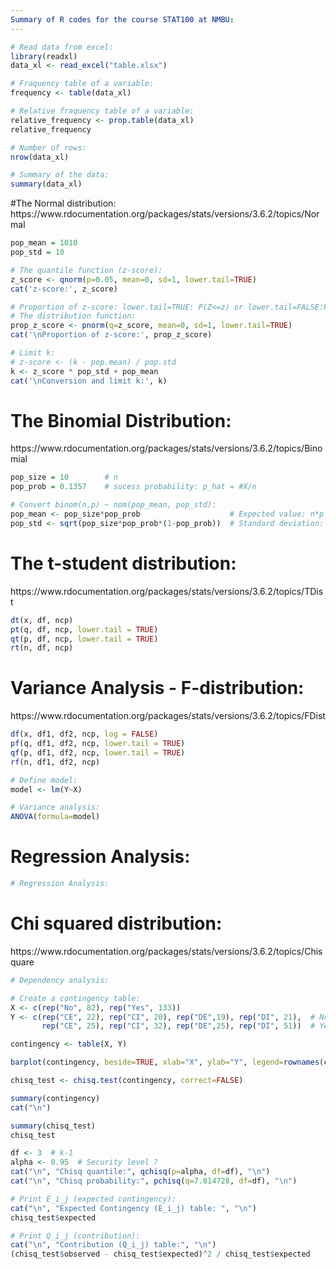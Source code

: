 ```yaml
---
Summary of R codes for the course STAT100 at NMBU:
---
```


```r
# Read data from excel:
library(readxl)
data_xl <- read_excel("table.xlsx")

# Fraquency table of a variable:
frequency <- table(data_xl)

# Relative fraquency table of a variable:
relative_frequency <- prop.table(data_xl)
relative_frequency

# Number of rows:
nrow(data_xl)

# Summary of the data:
summary(data_xl)
```

#The Normal distribution:
https://www.rdocumentation.org/packages/stats/versions/3.6.2/topics/Normal

```r
pop_mean = 1010
pop_std = 10

# The quantile function (z-score):
z_score <- qnorm(p=0.05, mean=0, sd=1, lower.tail=TRUE)
cat('z-score:', z_score)

# Proportion of z-score: lower.tail=TRUE: P(Z<=z) or lower.tail=FALSE:P(Z>z):
# The distribution function:
prop_z_score <- pnorm(q=z_score, mean=0, sd=1, lower.tail=TRUE)
cat('\nProportion of z-score:', prop_z_score)

# Limit k:
# z-score <- (k - pop.mean) / pop.std
k <- z_score * pop_std + pop_mean
cat('\nConversion and limit k:', k)
```

# The Binomial Distribution:
https://www.rdocumentation.org/packages/stats/versions/3.6.2/topics/Binomial

```r
pop_size = 10        # n
pop_prob = 0.1357    # sucess probability: p_hat = #X/n

# Convert binom(n,p) ~ nom(pop_mean, pop_std):
pop_mean <- pop_size*pop_prob                    # Expected value: n*p
pop_std <- sqrt(pop_size*pop_prob*(1-pop_prob))  # Standard deviation: sqrt(n*p(1-p))
```

# The t-student distribution:
https://www.rdocumentation.org/packages/stats/versions/3.6.2/topics/TDist

```r
dt(x, df, ncp)
pt(q, df, ncp, lower.tail = TRUE)
qt(p, df, ncp, lower.tail = TRUE)
rt(n, df, ncp)
```

# Variance Analysis - F-distribution:
https://www.rdocumentation.org/packages/stats/versions/3.6.2/topics/FDist

```r
df(x, df1, df2, ncp, log = FALSE)
pf(q, df1, df2, ncp, lower.tail = TRUE)
qf(p, df1, df2, ncp, lower.tail = TRUE)
rf(n, df1, df2, ncp)

# Define model:
model <- lm(Y~X)

# Variance analysis:
ANOVA(formula=model)
```

# Regression Analysis:

```r
# Regression Analysis:


```

# Chi squared distribution:
https://www.rdocumentation.org/packages/stats/versions/3.6.2/topics/Chisquare

```r
# Dependency analysis:

# Create a contingency table:
X <- c(rep("No", 82), rep("Yes", 133))
Y <- c(rep("CE", 22), rep("CI", 20), rep("DE",19), rep("DI", 21),  # No
       rep("CE", 25), rep("CI", 32), rep("DE",25), rep("DI", 51))  # Yes

contingency <- table(X, Y)

barplot(contingency, beside=TRUE, xlab="X", ylab="Y", legend=rownames(contingency))

chisq_test <- chisq.test(contingency, correct=FALSE)

summary(contingency)
cat("\n")

summary(chisq_test)
chisq_test

df <- 3  # k-1
alpha <- 0.95  # Security level ?
cat("\n", "Chisq quantile:", qchisq(p=alpha, df=df), "\n")
cat("\n", "Chisq probability:", pchisq(q=7.814728, df=df), "\n")

# Print E_i_j (expected contingency):
cat("\n", "Expected Contingency (E_i_j) table: ", "\n")
chisq_test$expected

# Print Q_i_j (contribution):
cat("\n", "Contribution (Q_i_j) table:", "\n")
(chisq_test$observed - chisq_test$expected)^2 / chisq_test$expected
```
